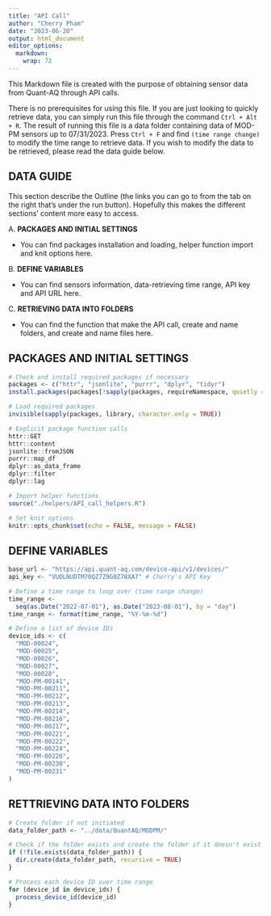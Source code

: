 ```yaml
---
title: "API Call"
author: "Cherry Pham"
date: "2023-06-20"
output: html_document
editor_options: 
  markdown: 
    wrap: 72
---
```


This Markdown file is created with the purpose of obtaining sensor data
from Quant-AQ through API calls.

There is no prerequisites for using this file. If you are just looking
to quickly retrieve data, you can simply run this file through the
command `Ctrl + Alt + R`. The result of running this file is a data
folder containing data of MOD-PM sensors up to 07/31/2023. Press
`Ctrl + F` and find `(time range change)` to modify the time range to
retrieve data. If you wish to modify the data to be retrieved, please
read the data guide below.

## DATA GUIDE

This section describe the Outline (the links you can go to from the tab on the
right that's under the run button). Hopefully this makes the different sections'
content more easy to access. 

A. **PACKAGES AND INITIAL SETTINGS**

-   You can find packages installation and loading, helper function import and
    knit options here.

B. **DEFINE VARIABLES**

-   You can find sensors information, data-retrieving time range, API
    key and API URL here.

C. **RETRIEVING DATA INTO FOLDERS**

-   You can find the function that make the API call, create and name folders,
    and create and name files here.

## PACKAGES AND INITIAL SETTINGS

```r
# Check and install required packages if necessary
packages <- c("httr", "jsonlite", "purrr", "dplyr", "tidyr")
install.packages(packages[!sapply(packages, requireNamespace, quietly = TRUE)])

# Load required packages
invisible(sapply(packages, library, character.only = TRUE))

# Explicit package function calls
httr::GET
httr::content
jsonlite::fromJSON
purrr::map_df
dplyr::as_data_frame
dplyr::filter
dplyr::lag

# Import helper functions
source("./helpers/API_call_helpers.R")

# Set knit options
knitr::opts_chunk$set(echo = FALSE, message = FALSE)
```

## DEFINE VARIABLES

```r
base_url <- "https://api.quant-aq.com/device-api/v1/devices/"
api_key <- "VUOLNUDTM70QZ7Z9G0Z78XA7" # Cherry's API Key

# Define a time range to loop over (time range change)
time_range <-
  seq(as.Date("2022-07-01"), as.Date("2023-08-01"), by = "day")
time_range <- format(time_range, "%Y-%m-%d")

# Define a list of device IDs
device_ids <- c(
  "MOD-00024",
  "MOD-00025",
  "MOD-00026",
  "MOD-00027",
  "MOD-00028",
  "MOD-PM-00141",
  "MOD-PM-00211",
  "MOD-PM-00212",
  "MOD-PM-00213",
  "MOD-PM-00214",
  "MOD-PM-00216",
  "MOD-PM-00217",
  "MOD-PM-00221",
  "MOD-PM-00222",
  "MOD-PM-00224",
  "MOD-PM-00226",
  "MOD-PM-00230",
  "MOD-PM-00231"
)
```

## RETTRIEVING DATA INTO FOLDERS

```r
# Create folder if not initiated
data_folder_path <- "../data/QuantAQ/MODPM/"

# Check if the folder exists and create the folder if it doesn't exist
if (!file.exists(data_folder_path)) {
  dir.create(data_folder_path, recursive = TRUE)
}

# Process each device ID over time range
for (device_id in device_ids) {
  process_device_id(device_id)
}
```
